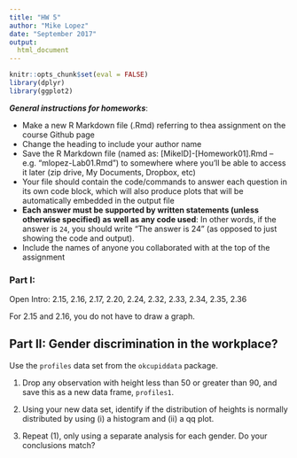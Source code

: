 ```yaml
---
title: "HW 5"
author: "Mike Lopez"
date: "September 2017"
output:
  html_document
---
```


```r
knitr::opts_chunk$set(eval = FALSE)
library(dplyr)
library(ggplot2)
```

***General instructions for homeworks***: 

+  Make a new R Markdown file (.Rmd) referring to thea assignment on the course Github page
+  Change the heading to include your author name
+  Save the R Markdown file (named as:  [MikeID]-[Homework01].Rmd -- e.g. "mlopez-Lab01.Rmd") to somewhere where you'll be able to access it later (zip drive, My Documents, Dropbox, etc)
+  Your file should contain the code/commands to answer each question in its own code block, which will also produce plots that will be automatically embedded in the output file
+  **Each answer must be supported by written statements (unless otherwise specified) as well as any code used**: In other words, if the answer is `24`, you should write "The answer is 24" (as opposed to just showing the code and output).
+  Include the names of anyone you collaborated with at the top of the assignment

### Part I: 

Open Intro: 2.15, 2.16, 2.17, 2.20, 2.24, 2.32, 2.33, 2.34, 2.35, 2.36

For 2.15 and 2.16, you do not have to draw a graph. 

## Part II: Gender discrimination in the workplace? 

Use the `profiles` data set from the `okcupiddata` package. 

1. Drop any observation with height less than 50 or greater than 90, and save this as a new data frame, `profiles1`. 

2. Using your new data set, identify if the distribution of heights is normally distributed by using (i) a histogram and (ii) a qq plot.

3. Repeat (1), only using a separate analysis for each gender. Do your conclusions match? 